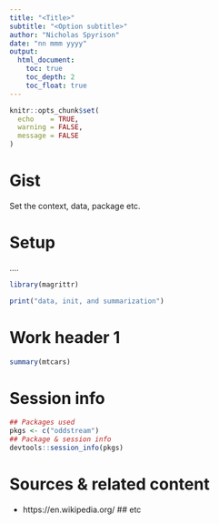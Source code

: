 ```yaml
---
title: "<Title>"
subtitle: "<Option subtitle>"
author: "Nicholas Spyrison"
date: "nn mmm yyyy"
output: 
  html_document:
    toc: true
    toc_depth: 2
    toc_float: true
---
```


```r
knitr::opts_chunk$set(
  echo    = TRUE,
  warning = FALSE,
  message = FALSE
)
```

# Gist

Set the context, data, package etc.


# Setup

....

```r
library(magrittr)

print("data, init, and summarization")
```


# Work header 1

```r
summary(mtcars)
```


# Session info

```r
## Packages used
pkgs <- c("oddstream")
## Package & session info
devtools::session_info(pkgs)
```

# Sources & related content

- https://en.wikipedia.org/ ## etc
